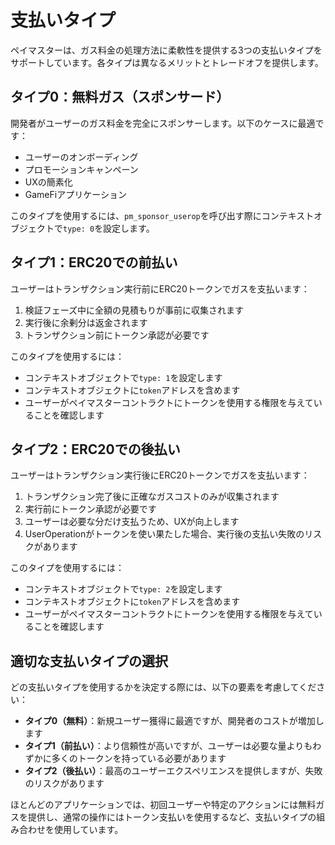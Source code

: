
# 支払いタイプ

ペイマスターは、ガス料金の処理方法に柔軟性を提供する3つの支払いタイプをサポートしています。各タイプは異なるメリットとトレードオフを提供します。

## タイプ0：無料ガス（スポンサード）

開発者がユーザーのガス料金を完全にスポンサーします。以下のケースに最適です：

- ユーザーのオンボーディング
- プロモーションキャンペーン
- UXの簡素化
- GameFiアプリケーション

このタイプを使用するには、`pm_sponsor_userop`を呼び出す際にコンテキストオブジェクトで`type: 0`を設定します。

## タイプ1：ERC20での前払い

ユーザーはトランザクション実行前にERC20トークンでガスを支払います：

1. 検証フェーズ中に全額の見積もりが事前に収集されます
2. 実行後に余剰分は返金されます
3. トランザクション前にトークン承認が必要です

このタイプを使用するには：
- コンテキストオブジェクトで`type: 1`を設定します
- コンテキストオブジェクトに`token`アドレスを含めます
- ユーザーがペイマスターコントラクトにトークンを使用する権限を与えていることを確認します

## タイプ2：ERC20での後払い

ユーザーはトランザクション実行後にERC20トークンでガスを支払います：

1. トランザクション完了後に正確なガスコストのみが収集されます
2. 実行前にトークン承認が必要です
3. ユーザーは必要な分だけ支払うため、UXが向上します
4. UserOperationがトークンを使い果たした場合、実行後の支払い失敗のリスクがあります

このタイプを使用するには：
- コンテキストオブジェクトで`type: 2`を設定します
- コンテキストオブジェクトに`token`アドレスを含めます
- ユーザーがペイマスターコントラクトにトークンを使用する権限を与えていることを確認します

## 適切な支払いタイプの選択

どの支払いタイプを使用するかを決定する際には、以下の要素を考慮してください：

- **タイプ0（無料）**：新規ユーザー獲得に最適ですが、開発者のコストが増加します
- **タイプ1（前払い）**：より信頼性が高いですが、ユーザーは必要な量よりもわずかに多くのトークンを持っている必要があります
- **タイプ2（後払い）**：最高のユーザーエクスペリエンスを提供しますが、失敗のリスクがあります

ほとんどのアプリケーションでは、初回ユーザーや特定のアクションには無料ガスを提供し、通常の操作にはトークン支払いを使用するなど、支払いタイプの組み合わせを使用しています。

<PageFeedback path="/ja/developer-tools/paymaster-api/payment-types" />
